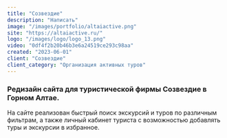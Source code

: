 ```yaml
---
title: "Созвездие"
description: "Написать"
image: "/images/portfolio/altaiactive.png"
site: "https://altaiactive.ru/"
logo: "/images/logo/logo_13.png"
video: "0df4f2b20b46b3e6a24519ce293c98aa"
created: "2023-06-01"
client: "Созвездие"
client_category: "Организация активных туров"
---
```


### Редизайн сайта для туристической фирмы Созвездие в Горном Алтае.

На сайте реализован быстрый поиск экскурсий и туров по различным фильтрам, а также личный кабинет туриста с возможностью добавлять туры и экскурсии в избранное.
